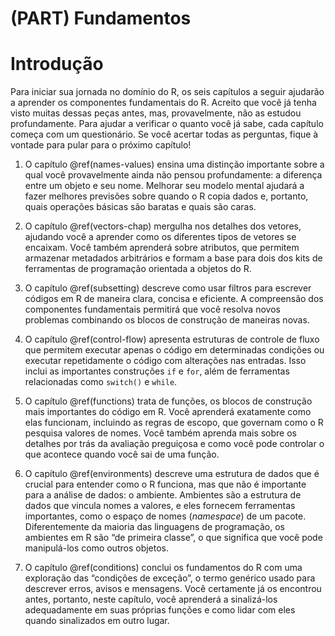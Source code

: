 # (PART) Fundamentos {-}

# Introdução {#fundamentos-introdução  .unnumbered}

Para iniciar sua jornada no domínio do R, os seis capítulos a seguir ajudarão a 
aprender os componentes fundamentais do R. 
Acreito que você já tenha visto muitas dessas peças antes, mas, provavelmente, 
não as estudou profundamente. Para ajudar a verificar o quanto você já sabe, 
cada capítulo começa com um questionário.
Se você acertar todas as perguntas, fique à vontade para pular para o próximo 
capítulo!

1.  O capítulo \@ref(names-values) ensina uma distinção importante sobre a qual 
    você provavelmente ainda não pensou profundamente: a diferença entre um 
    objeto e seu nome. Melhorar seu modelo mental ajudará a fazer melhores 
    previsões sobre quando o R copia dados e, portanto, quais operações básicas 
    são baratas e quais são caras.

1.  O capítulo \@ref(vectors-chap) mergulha nos detalhes dos vetores, ajudando 
    você a aprender como os diferentes tipos de vetores se encaixam. Você também 
    aprenderá sobre atributos, que permitem armazenar metadados arbitrários e 
    formam a base para dois dos kits de ferramentas de programação orientada a 
    objetos do R.

1.  O capítulo \@ref(subsetting) descreve como usar filtros para escrever 
    códigos em R de maneira clara, concisa e eficiente. A compreensão dos 
    componentes fundamentais permitirá que você resolva novos problemas 
    combinando os blocos de construção de maneiras novas. 

1.  O capítulo \@ref(control-flow) apresenta estruturas de controle de fluxo 
    que permitem executar apenas o código em determinadas condições ou executar 
    repetidamente o código com alterações nas entradas. Isso inclui as 
    importantes construções `if` e `for`, além de ferramentas relacionadas 
    como `switch()` e `while`.
    
1.  O capítulo \@ref(functions) trata de funções, os blocos de construção mais 
    importantes do código em R. Você aprenderá exatamente como elas funcionam, 
    incluindo as regras de escopo, que governam como o R pesquisa valores de 
    nomes. Você também aprenda mais sobre os detalhes por trás da avaliação 
    preguiçosa e como você pode controlar o que acontece quando 
    você sai de uma função.
    
1.  O capítulo \@ref(environments) descreve uma estrutura de dados que é crucial 
    para entender como o R funciona, mas que não é importante para a análise de 
    dados: o ambiente. Ambientes são a estrutura de dados que vincula nomes a 
    valores, e eles fornecem ferramentas importantes, como o espaço de nomes 
    (*namespace*) de um pacote. Diferentemente da maioria das linguagens de 
    programação, os ambientes em R são "de primeira classe", o que significa que 
    você pode manipulá-los como outros objetos.

1.  O capítulo \@ref(conditions) conclui os fundamentos do R com uma exploração 
    das "condições de exceção", o termo genérico usado para descrever erros, 
    avisos e mensagens. Você certamente já os encontrou antes, portanto, neste 
    capítulo, você aprenderá a sinalizá-los adequadamente em suas próprias 
    funções e como lidar com eles quando sinalizados em outro lugar.
